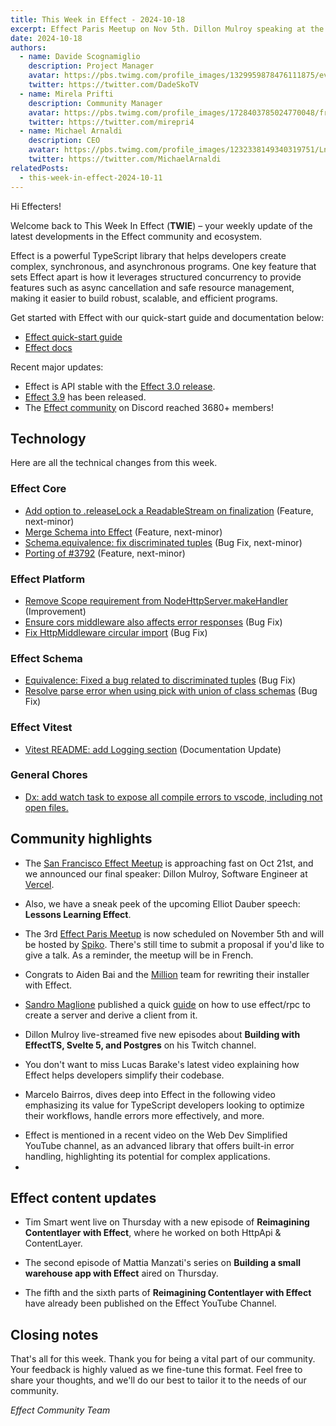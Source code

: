 ```yaml
---
title: This Week in Effect - 2024-10-18
excerpt: Effect Paris Meetup on Nov 5th. Dillon Mulroy speaking at the San Francisco Effect Meetup on Oct 21st. Technical updates in Effect.
date: 2024-10-18
authors:
  - name: Davide Scognamiglio
    description: Project Manager
    avatar: https://pbs.twimg.com/profile_images/1329959878476111875/evHG8VX6_400x400.jpg
    twitter: https://twitter.com/DadeSkoTV
  - name: Mirela Prifti
    description: Community Manager
    avatar: https://pbs.twimg.com/profile_images/1728403785024770048/frKphayT_400x400.jpg
    twitter: https://twitter.com/mirepri4
  - name: Michael Arnaldi
    description: CEO
    avatar: https://pbs.twimg.com/profile_images/1232338149340319751/Ln9nNWyk_400x400.jpg
    twitter: https://twitter.com/MichaelArnaldi
relatedPosts:
  - this-week-in-effect-2024-10-11
---
```


Hi Effecters! 

Welcome back to This Week In Effect (**TWIE**) – your weekly update of the latest developments in the Effect community and ecosystem.

Effect is a powerful TypeScript library that helps developers create complex, synchronous, and asynchronous programs. One key feature that sets Effect apart is how it leverages structured concurrency to provide features such as async cancellation and safe resource management, making it easier to build robust, scalable, and efficient programs.

Get started with Effect with our quick-start guide and documentation below:

- [Effect quick-start guide](/docs/quickstart)
- [Effect docs](/docs/introduction)

Recent major updates:

- Effect is API stable with the [Effect 3.0 release](https://effect.website/blog/effect-3.0).
- [Effect 3.9](https://effect.website/blog/effect-3.9) has been released.
- The [Effect community](https://discord.gg/effect-ts) on Discord reached 3680+ members!


## Technology

Here are all the technical changes from this week.

### Effect Core
+ [Add option to .releaseLock a ReadableStream on finalization](https://github.com/Effect-TS/effect/pull/3771) (Feature, next-minor)
+ [Merge Schema into Effect](https://github.com/Effect-TS/effect/pull/3772) (Feature, next-minor)
+ [Schema.equivalence: fix discriminated tuples](https://github.com/Effect-TS/effect/pull/3789) (Bug Fix, next-minor)
+ [Porting of #3792](https://github.com/Effect-TS/effect/pull/3793) (Feature, next-minor)

### Effect Platform
+ [Remove Scope requirement from NodeHttpServer.makeHandler](https://github.com/Effect-TS/effect/pull/3779) (Improvement)
+ [Ensure cors middleware also affects error responses](https://github.com/Effect-TS/effect/pull/3780) (Bug Fix)
+ [Fix HttpMiddleware circular import](https://github.com/Effect-TS/effect/pull/3784) (Bug Fix)

### Effect Schema
+ [Equivalence: Fixed a bug related to discriminated tuples](https://github.com/Effect-TS/effect/pull/3790) (Bug Fix)
+ [Resolve parse error when using pick with union of class schemas](https://github.com/Effect-TS/effect/pull/3792) (Bug Fix)

### Effect Vitest
+ [Vitest README: add Logging section](https://github.com/Effect-TS/effect/pull/3795) (Documentation Update)

### General Chores
+ [Dx: add watch task to expose all compile errors to vscode, including not open files.](https://github.com/Effect-TS/effect/pull/3722)


## Community highlights

+  The [San Francisco Effect Meetup](https://lu.ma/gmk2jzd2) is approaching fast on Oct 21st, and we announced our final speaker: Dillon Mulroy, Software Engineer at [Vercel](https://vercel.com).
<Tweet id="1845862419840872808" />

+ Also, we have a sneak peek of the upcoming Elliot Dauber speech: **Lessons Learning Effect**.
<Tweet id="1846584639181504788" />

+ The 3rd [Effect Paris Meetup](https://www.meetup.com/fr-FR/effect-paris/events/304021172/?eventorigin=group_upcoming_events) is now scheduled on November 5th and will be hosted by [Spiko](https://www.spiko.xyz/). There's still time to submit a proposal if you'd like to give a talk. As a reminder, the meetup will be in French.
<Tweet id="1846142515583262767" />

+ Congrats to Aiden Bai and the [Million](https://million.dev/) team for rewriting their installer with Effect.
<Tweet id="1845943360194073037" />

+ [Sandro Maglione](https://x.com/SandroMaglione) published a quick [guide](https://www.typeonce.dev/snippet/effect-rpc-http-client-complete-example) on how to use effect/rpc to create a server and derive a client from it.
<Tweet id="1846860321685696715" />

+ Dillon Mulroy live-streamed five new episodes about **Building with EffectTS, Svelte 5, and Postgres** on his Twitch channel.
<TwitchPlayerNonInteractive video="2273151744" />

+ You don't want to miss Lucas Barake's latest video explaining how Effect helps developers simplify their codebase.
<YouTube url="https://www.youtube.com/embed/X_Qgm7AawUc?si=p_GPapueTc8MQ49z" />

+ Marcelo Bairros, dives deep into Effect in the following video emphasizing its value for TypeScript developers looking to optimize their workflows, handle errors more effectively, and more.
<YouTube url="https://www.youtube.com/embed/zLxUxPCq-TQ?si=R8bsonfGZ570ORUJ" />

+ Effect is mentioned in a recent video on the Web Dev Simplified YouTube channel, as an advanced library that offers built-in error handling, highlighting its potential for complex applications.
+ <YouTube url="https://www.youtube.com/embed/AdmGHwvgaVs?si=lRu677MhEe4nViz1" />

## Effect content updates

+ Tim Smart went live on Thursday with a new episode of **Reimagining Contentlayer with Effect**, where he worked on both HttpApi & ContentLayer.
<Tweet id="1847006201667846186" />

+ The second episode of Mattia Manzati's series on **Building a small warehouse app with Effect** aired on Thursday.
<Tweet id="1846939685974610282" />

+ The fifth and the sixth parts of **Reimagining Contentlayer with Effect** have already been published on the Effect YouTube Channel.
<YouTube url="https://www.youtube.com/embed/5maIh13qhCo?si=wMvPuqhc0WnODa2_" />

<YouTube url="https://www.youtube.com/embed/FsK7sJJLJgY?si=KI4GN6Rkc1FqaCV4" />

## Closing notes

That's all for this week. Thank you for being a vital part of our community. Your feedback is highly valued as we fine-tune this format. Feel free to share your thoughts, and we'll do our best to tailor it to the needs of our community.

_Effect Community Team_

